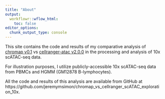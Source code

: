 ```yaml
---
title: "About"
output:
  workflowr::wflow_html:
    toc: false
editor_options:
  chunk_output_type: console
---
```


This site contains the code and results of my comparative analysis of [chromap v0.1](https://github.com/haowenz/chromap) vs [cellranger-atac v2.0.0](https://support.10xgenomics.com/single-cell-atac/software/pipelines/latest/using/count) in the processing and analysis of 10x scATAC-seq data.

For illustration purposes, I utilize publicly-accessible 10x scATAC-seq data from PBMCs and HGMM (GM12878 B-lymphocytes).

All the code and results of this analysis are available from GitHub at https://github.com/jeremymsimon/chromap_vs_cellranger_scATAC_exploration_10x. 
